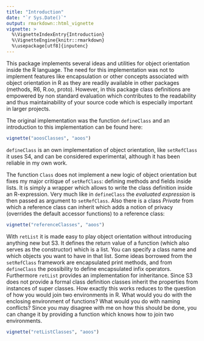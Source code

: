 ```yaml
---
title: "Introduction"
date: "`r Sys.Date()`"
output: rmarkdown::html_vignette
vignette: >
  %\VignetteIndexEntry{Introduction}
  %\VignetteEngine{knitr::rmarkdown}
  %\usepackage[utf8]{inputenc}
---
```


This package implements several ideas and utilities for object orientation inside the R language. The need for this implementation was not to implement features like encapsulation or other concepts associated with object orientation in R as they are readily available in other packages (methods, R6, R.oo, proto). However, in this package class definitions are empowered by non standard evaluation which contributes to the readability and thus maintainability of your source code which is especially important in larger projects. 

The original implementation was the function `defineClass` and an introduction to this implementation can be found here:

```r
vignette("aoosClasses", "aoos")
```

`defineClass` is an own implementation of object orientation, like `setRefClass` it uses S4, and can be considered experimental, although it has been reliable in my own work. 

The function `Class` does not implement a new logic of object orientation but fixes my major critique of `setRefClass`: defining methods and fields inside lists. It is simply a wrapper which allows to write the class definition inside an R-expression. Very much like in `defineClass` the *evaluated expression* is then passed as argument to `setRefClass`. Also there is a class *Private* from which a reference class can inherit which adds a notion of privacy (overrides the default accessor functions) to a reference class:

```r
vignette("referenceClasses", "aoos")
```

With `retList` it is made easy to play object orientation without introducing anything new but S3. It defines the return value of a function (which also serves as the constructor) which is a list. You can specify a class name and which objects you want to have in that list. Some ideas borrowed from the `setRefClass` framework are encapsulated print methods, and from `defineClass` the possibility to define encapsulated infix operators. Furthermore `retList` provides an implementation for inheritance. Since S3 does not provide a formal class definition classes inherit the properties from instances of super classes. How exactly this works reduces to the question of how you would join two environments in R. What would you do with the enclosing environment of functions? What would you do with naming conflicts? Since you may disagree with me on how this should be done, you can change it by providing a function which knows how to join two environments. 

```r
vignette("retListClasses", "aoos")
```